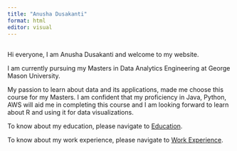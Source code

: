 ```yaml
---
title: "Anusha Dusakanti"
format: html
editor: visual
---
```


## 

Hi everyone, I am Anusha Dusakanti and welcome to my website.

I am currently pursuing my Masters in Data Analytics Engineering at George Mason University.

My passion to learn about data and its applications, made me choose this course for my Masters. I am confident that my proficiency in Java, Python, AWS will aid me in completing this course and I am looking forward to learn about R and using it for data visualizations.

To know about my education, please navigate to [Education](https://anushadusakanti15.github.io/AnushaDusakanti.github.io/quali.html).

To know about my work experience, please navigate to [Work Experience](https://anushadusakanti15.github.io/AnushaDusakanti.github.io/about.html).
